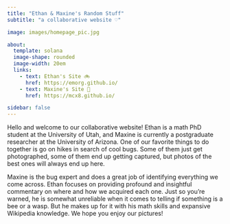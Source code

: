 ```yaml
---
title: "Ethan & Maxine's Random Stuff"
subtitle: "a collaborative website ♡"

image: images/homepage_pic.jpg

about:
  template: solana
  image-shape: rounded
  image-width: 20em
  links: 
    - text: Ethan's Site 🚲
      href: https://emorg.github.io/
    - text: Maxine's Site 🦋
      href: https://mcx8.github.io/

sidebar: false
---
```


Hello and welcome to our collaborative website! Ethan is a math PhD student at the University of Utah, and Maxine is currently a postgraduate researcher at the University of Arizona. 
One of our favorite things to do together is go on hikes in search of cool bugs. Some of them just get photographed, some of them end up getting captured, but photos of the best ones will always end up here.

Maxine is the bug expert and does a great job of identifying everything we come across. Ethan focuses on providing profound and insightful commentary on where and how we acquired each one. 
Just so you're warned, he is somewhat unreliable when it comes to telling if something is a bee or a wasp. 
But he makes up for it with his math skills and expansive Wikipedia knowledge. We hope you enjoy our pictures!
